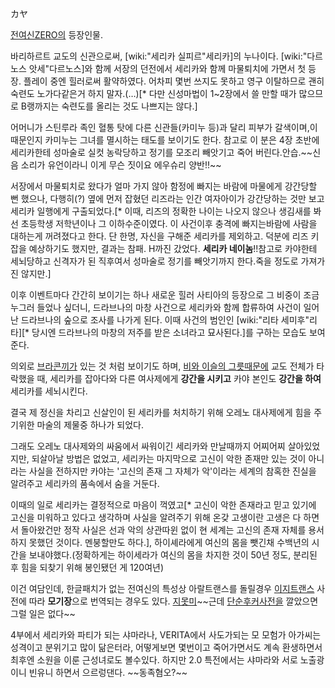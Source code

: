 カヤ

[[전여신ZERO]]의 등장인물.

바리하르트 교도의 신관으로써, [wiki:"세리카 실피르"세리카]의 누나이다.
[wiki:"다르노스 앗세"다르노스]와 함께 서장의 던전에서 세리카와 함께 마물퇴치에 가면서 첫 등장.
플레이 중엔 힐러로써 활약하였다. 어차피 몇번 쓰지도 못하고 영구 이탈하므로 괜히 숙련도 노가다같은거 하지 말자.(…)[* 다만 신성마법이 1~2장에서 쓸 만할 때가 많으므로 B랭까지는 숙련도를 올리는 것도 나쁘지는 않다.]

어머니가 스틴루라 족인 혈통 탓에 다른 신관들(카미누 등)과 달리 피부가 갈색이며,이 때문인지 카미누는 그녀를 멸시하는 태도를 보이기도 한다. 참고로 이 분은 4장 초반에 세리카한테 성마술로 실컷 농락당하고 정기를 모조리 빼앗기고 죽어 버린다.안습.~~신음 소리가 유언이라니 이게 무슨 짓이요 에우슈리 양반!!~~

서장에서 마물퇴치로 왔다가 얼마 가지 않아 함정에 빠지는 바람에 마물에게 강간당할 뻔 했으나, 다행히(?) 옆에 먼저 잡혔던 리즈라는 인간 여자아이가 강간당하는 것만 보고 세리카 일행에게 구출되었다.[* 이때, 리즈의 정확한 나이는 나오지 않으나 생김새를 봐선 초등학생 저학년이나 그 이하수준이였다. 이 사건이후 충격에 빠지는바람에 사람을 대하는게 꺼려졌다고 한다. 단 한명, 자신을 구해준 세리카를 제외하고. 덕분에 리즈 키잡을 예상하기도 했지만, 결과는 참패. H까진 갔었다. '''세리카 네이놈'''!!참고로 카야한테 세뇌당하고 신격자가 된 직후여서 성마술로 정기를 빼앗기까지 한다.죽을 정도로 가져가진 않지만.]

이후 이벤트마다 간간히 보이기는 하나 새로운 힐러 사티아의 등장으로 그 비중이 조금 누그러 들었나 싶더니, 드라브나의 마창 사건으로 세리카와 함께 합류하여 사건이 일어난 드라브나의 숲으로 조사를 나가게 된다. 이때 사건의 범인인 [wiki:"리타 세미후"리타][* 당시엔 드라브나의 마창의 저주를 받은 소녀라고 묘사된다.]를 구하는 모습도 보여준다.

의외로 [[브라콘]]끼가 있는 것 처럼 보이기도 하며, [[비와 이슬의 그릇]]때문에 교도 전체가 타락했을 때, 세리카를 잡아다와 다른 여사제에게 '''강간을 시키고''' 카야 본인도 '''강간을 하여''' 세리카를 세뇌시킨다.

결국 제 정신을 차리고 신살인이 된 세리카를 처치하기 위해 오레노 대사제에게 힘을 주기위한 마술의 제물중 하나가 되었다.

그래도 오레노 대사제와의 싸움에서 싸워이긴 세리카와 만날때까지 어찌어찌 살아있었지만, 되살아날 방법은 없었고, 세리카는 마지막으로 고신이 악한 존재만 있는 것이 아니라는 사실을 전하지만 카야는 '고신의 존재 그 자체가 악'이라는 세계의 참혹한 진실을 알려주고 세리카의 품속에서 숨을 거둔다. 

이때의 일로 세리카는 결정적으로 마음이 꺽였고[* 고신이 악한 존재라고 믿고 있기에 고신을 미워하고 있다고 생각하며 사실을 알려주기 위해 온갖 고생이란 고생은 다 하면서 돌아왔건만 정작 사실은 선과 악의 상관따윈 없이 현 세계는 고신의 존재 자체를 용서하지 못했던 것이다. 멘붕할만도 하다.], 하이셰라에게 여신의 몸을 뺏긴채 수백년의 시간을 보내야했다.(정확하게는 하이세라가 여신의 몸을 차지한 것이 50년 정도, 분리된 후 힘을 되찾기 위해 봉인됐던 게 120여년)

이건 여담인데, 한글패치가 없는 전여신의 특성상 아랄트랜스를 돌릴경우 [[이지트랜스]] 사전에 따라 '''모기장'''으로 번역되는 경우도 있다. [[지못미]]~~근데 [[단순후커사전]]을 깔았으면 그럴 일은 없다~~

4부에서 세리카와 파티가 되는 샤마라나, VERITA에서 사도가되는 모 모험가 아가씨는 성격이고 분위기고 많이 닮은터라, 어떻게보면 몇번이고 죽어가면서도 계속 환생하면서 최후엔 소원을 이룬 근성녀로도 볼수있다. 하지만 2.0 특전에서는 샤마라와 서로 노출광이니 빈유니 하면서 으르렁댄다. ~~동족혐오?~~

